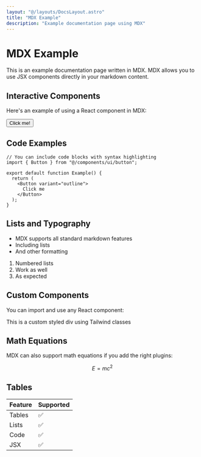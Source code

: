 ```yaml
---
layout: "@/layouts/DocsLayout.astro"
title: "MDX Example"
description: "Example documentation page using MDX"
---
```



# MDX Example

This is an example documentation page written in MDX. MDX allows you to use JSX components directly in your markdown content.

## Interactive Components

Here's an example of using a React component in MDX:

<Button>Click me!</Button>

## Code Examples

```tsx
// You can include code blocks with syntax highlighting
import { Button } from "@/components/ui/button";

export default function Example() {
  return (
    <Button variant="outline">
      Click me
    </Button>
  );
}
```

## Lists and Typography

- MDX supports all standard markdown features
- Including lists
- And other formatting

1. Numbered lists
2. Work as well
3. As expected

## Custom Components

You can import and use any React component:

<div className="bg-muted p-4 rounded-lg">
  This is a custom styled div using Tailwind classes
</div>

## Math Equations

MDX can also support math equations if you add the right plugins:

```math
E = mc^2
```

## Tables

| Feature | Supported |
|---------|-----------|
| Tables   | ✅        |
| Lists    | ✅        |
| Code     | ✅        |
| JSX      | ✅        |